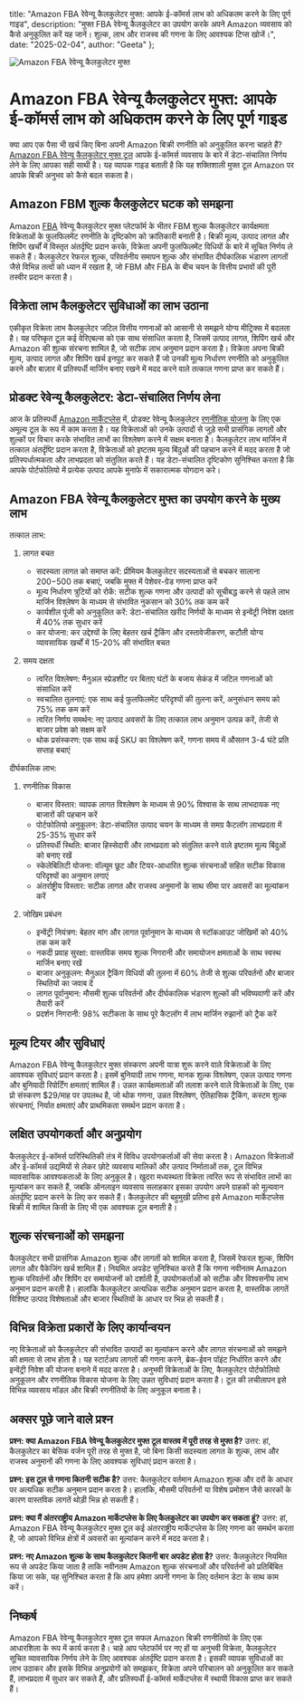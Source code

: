   title: "Amazon FBA रेवेन्यू कैलकुलेटर मुफ्त: आपके ई-कॉमर्स लाभ को अधिकतम करने के लिए पूर्ण गाइड",
  description: "मुफ्त FBA रेवेन्यू कैलकुलेटर का उपयोग करके अपने Amazon व्यवसाय को कैसे अनुकूलित करें यह जानें। शुल्क, लाभ और राजस्व की गणना के लिए आवश्यक टिप्स खोजें।",
  date: "2025-02-04",
  author: "Geeta"
};

![Amazon FBA रेवेन्यू कैलकुलेटर मुफ्त](/images/blog/amazon-fba--revenue-calculator-free.jpeg)

# Amazon FBA रेवेन्यू कैलकुलेटर मुफ्त: आपके ई-कॉमर्स लाभ को अधिकतम करने के लिए पूर्ण गाइड

क्या आप एक पैसा भी खर्च किए बिना अपनी Amazon बिक्री रणनीति को अनुकूलित करना चाहते हैं? [Amazon FBA रेवेन्यू कैलकुलेटर मुफ्त टूल](https://www.revns.com/tools/amazon-fbm-calculator) आपके ई-कॉमर्स व्यवसाय के बारे में डेटा-संचालित निर्णय लेने के लिए आपका सही साथी है। यह व्यापक गाइड बताती है कि यह शक्तिशाली मुफ्त टूल Amazon पर आपके बिक्री अनुभव को कैसे बदल सकता है।

## Amazon FBM शुल्क कैलकुलेटर घटक को समझना

Amazon [FBA](https://www.revns.com/blog/post/fba-vs-fbm-find-your-winning-strategy) रेवेन्यू कैलकुलेटर मुफ्त प्लेटफॉर्म के भीतर FBM शुल्क कैलकुलेटर कार्यक्षमता विक्रेताओं के फुलफिलमेंट रणनीति के दृष्टिकोण को क्रांतिकारी बनाती है। बिक्री मूल्य, उत्पाद लागत और शिपिंग खर्चों में विस्तृत अंतर्दृष्टि प्रदान करके, विक्रेता अपनी फुलफिलमेंट विधियों के बारे में सूचित निर्णय ले सकते हैं। कैलकुलेटर रेफरल शुल्क, परिवर्तनीय समापन शुल्क और संभावित दीर्घकालिक भंडारण लागतों जैसे विभिन्न तत्वों को ध्यान में रखता है, जो FBM और FBA के बीच चयन के वित्तीय प्रभावों की पूरी तस्वीर प्रदान करता है।

## विक्रेता लाभ कैलकुलेटर सुविधाओं का लाभ उठाना

एकीकृत विक्रेता लाभ कैलकुलेटर जटिल वित्तीय गणनाओं को आसानी से समझने योग्य मीट्रिक्स में बदलता है। यह परिष्कृत टूल कई वेरिएबल्स को एक साथ संसाधित करता है, जिसमें उत्पाद लागत, शिपिंग खर्च और Amazon की शुल्क संरचना शामिल है, जो सटीक लाभ अनुमान प्रदान करता है। विक्रेता अपना बिक्री मूल्य, उत्पाद लागत और शिपिंग खर्च इनपुट कर सकते हैं जो उनकी मूल्य निर्धारण रणनीति को अनुकूलित करने और बाज़ार में प्रतिस्पर्धी मार्जिन बनाए रखने में मदद करने वाले तत्काल गणना प्राप्त कर सकते हैं।

## प्रोडक्ट रेवेन्यू कैलकुलेटर: डेटा-संचालित निर्णय लेना

आज के प्रतिस्पर्धी [Amazon मार्केटप्लेस](https://www.revns.com/blog/post/amazon-seller-fee-structure-and-profitability) में, प्रोडक्ट रेवेन्यू कैलकुलेटर [रणनीतिक योजना](https://www.revns.com/blog/post/amazon-procurement-strategies) के लिए एक अमूल्य टूल के रूप में काम करता है। यह विक्रेताओं को उनके उत्पादों से जुड़े सभी प्रासंगिक लागतों और शुल्कों पर विचार करके संभावित लाभों का विश्लेषण करने में सक्षम बनाता है। कैलकुलेटर लाभ मार्जिन में तत्काल अंतर्दृष्टि प्रदान करता है, विक्रेताओं को इष्टतम मूल्य बिंदुओं की पहचान करने में मदद करता है जो प्रतिस्पर्धात्मकता और लाभप्रदता को संतुलित करते हैं। यह डेटा-संचालित दृष्टिकोण सुनिश्चित करता है कि आपके पोर्टफोलियो में प्रत्येक उत्पाद आपके मुनाफे में सकारात्मक योगदान करे।

## Amazon FBA रेवेन्यू कैलकुलेटर मुफ्त का उपयोग करने के मुख्य लाभ

तत्काल लाभ:
1. लागत बचत
   - सदस्यता लागत को समाप्त करें: प्रीमियम कैलकुलेटर सदस्यताओं से बचकर सालाना $200-$500 तक बचाएं, जबकि मुफ्त में पेशेवर-ग्रेड गणना प्राप्त करें
   - मूल्य निर्धारण त्रुटियों को रोकें: सटीक शुल्क गणना और उत्पादों को सूचीबद्ध करने से पहले लाभ मार्जिन विश्लेषण के माध्यम से संभावित नुकसान को 30% तक कम करें
   - कार्यशील पूंजी को अनुकूलित करें: डेटा-संचालित खरीद निर्णयों के माध्यम से इन्वेंट्री निवेश दक्षता में 40% तक सुधार करें
   - कर योजना: कर उद्देश्यों के लिए बेहतर खर्च ट्रैकिंग और दस्तावेजीकरण, कटौती योग्य व्यावसायिक खर्चों में 15-20% की संभावित बचत

2. समय दक्षता
   - त्वरित विश्लेषण: मैनुअल स्प्रेडशीट पर बिताए घंटों के बजाय सेकंड में जटिल गणनाओं को संसाधित करें
   - स्वचालित तुलनाएं: एक साथ कई फुलफिलमेंट परिदृश्यों की तुलना करें, अनुसंधान समय को 75% तक कम करें
   - त्वरित निर्णय समर्थन: नए उत्पाद अवसरों के लिए तत्काल लाभ अनुमान उत्पन्न करें, तेजी से बाजार प्रवेश को सक्षम करें
   - थोक प्रसंस्करण: एक साथ कई SKU का विश्लेषण करें, गणना समय में औसतन 3-4 घंटे प्रति सप्ताह बचाएं

दीर्घकालिक लाभ:
1. रणनीतिक विकास
   - बाजार विस्तार: व्यापक लागत विश्लेषण के माध्यम से 90% विश्वास के साथ लाभदायक नए बाजारों की पहचान करें
   - पोर्टफोलियो अनुकूलन: डेटा-संचालित उत्पाद चयन के माध्यम से समग्र कैटलॉग लाभप्रदता में 25-35% सुधार करें
   - प्रतिस्पर्धी स्थिति: बाजार हिस्सेदारी और लाभप्रदता को संतुलित करने वाले इष्टतम मूल्य बिंदुओं को बनाए रखें
   - स्केलेबिलिटी योजना: वॉल्यूम छूट और टियर-आधारित शुल्क संरचनाओं सहित सटीक विकास परिदृश्यों का अनुमान लगाएं
   - अंतर्राष्ट्रीय विस्तार: सटीक लागत और राजस्व अनुमानों के साथ सीमा पार अवसरों का मूल्यांकन करें

2. जोखिम प्रबंधन
   - इन्वेंट्री नियंत्रण: बेहतर मांग और लागत पूर्वानुमान के माध्यम से स्टॉकआउट जोखिमों को 40% तक कम करें
   - नकदी प्रवाह सुरक्षा: वास्तविक समय शुल्क निगरानी और समायोजन क्षमताओं के साथ स्वस्थ मार्जिन बनाए रखें
   - बाजार अनुकूलन: मैनुअल ट्रैकिंग विधियों की तुलना में 60% तेजी से शुल्क परिवर्तनों और बाजार स्थितियों का जवाब दें
   - लागत पूर्वानुमान: मौसमी शुल्क परिवर्तनों और दीर्घकालिक भंडारण शुल्कों की भविष्यवाणी करें और तैयारी करें
   - प्रदर्शन निगरानी: 98% सटीकता के साथ पूरे कैटलॉग में लाभ मार्जिन रुझानों को ट्रैक करें

## मूल्य टियर और सुविधाएं

Amazon FBA रेवेन्यू कैलकुलेटर मुफ्त संस्करण अपनी यात्रा शुरू करने वाले विक्रेताओं के लिए आवश्यक सुविधाएं प्रदान करता है। इसमें बुनियादी लाभ गणना, मानक शुल्क विश्लेषण, एकल उत्पाद गणना और बुनियादी रिपोर्टिंग क्षमताएं शामिल हैं। उन्नत कार्यक्षमताओं की तलाश करने वाले विक्रेताओं के लिए, एक प्रो संस्करण $29/माह पर उपलब्ध है, जो थोक गणना, उन्नत विश्लेषण, ऐतिहासिक ट्रैकिंग, कस्टम शुल्क संरचनाएं, निर्यात क्षमताएं और प्राथमिकता समर्थन प्रदान करता है।

## लक्षित उपयोगकर्ता और अनुप्रयोग

कैलकुलेटर ई-कॉमर्स पारिस्थितिकी तंत्र में विविध उपयोगकर्ताओं की सेवा करता है। Amazon विक्रेताओं और ई-कॉमर्स उद्यमियों से लेकर छोटे व्यवसाय मालिकों और उत्पाद निर्माताओं तक, टूल विभिन्न व्यावसायिक आवश्यकताओं के लिए अनुकूल है। खुदरा मध्यस्थता विक्रेता त्वरित रूप से संभावित लाभों का मूल्यांकन कर सकते हैं, जबकि ऑनलाइन व्यवसाय सलाहकार इसका उपयोग अपने ग्राहकों को मूल्यवान अंतर्दृष्टि प्रदान करने के लिए कर सकते हैं। कैलकुलेटर की बहुमुखी प्रतिभा इसे Amazon मार्केटप्लेस बिक्री में शामिल किसी के लिए भी एक आवश्यक टूल बनाती है।

## शुल्क संरचनाओं को समझना

कैलकुलेटर सभी प्रासंगिक Amazon शुल्क और लागतों को शामिल करता है, जिसमें रेफरल शुल्क, शिपिंग लागत और पैकेजिंग खर्च शामिल हैं। नियमित अपडेट सुनिश्चित करते हैं कि गणना नवीनतम Amazon शुल्क परिवर्तनों और शिपिंग दर समायोजनों को दर्शाती है, उपयोगकर्ताओं को सटीक और विश्वसनीय लाभ अनुमान प्रदान करती है। हालांकि कैलकुलेटर अत्यधिक सटीक अनुमान प्रदान करता है, वास्तविक लागतें विशिष्ट उत्पाद विशेषताओं और बाजार स्थितियों के आधार पर भिन्न हो सकती हैं।

## विभिन्न विक्रेता प्रकारों के लिए कार्यान्वयन

नए विक्रेताओं को कैलकुलेटर की संभावित उत्पादों का मूल्यांकन करने और लागत संरचनाओं को समझने की क्षमता से लाभ होता है। यह स्टार्टअप लागतों की गणना करने, ब्रेक-ईवन पॉइंट निर्धारित करने और इन्वेंट्री निवेश की योजना बनाने में मदद करता है। अनुभवी विक्रेताओं के लिए, कैलकुलेटर पोर्टफोलियो अनुकूलन और रणनीतिक विकास योजना के लिए उन्नत सुविधाएं प्रदान करता है। टूल की लचीलापन इसे विभिन्न व्यवसाय मॉडल और बिक्री रणनीतियों के लिए अनुकूल बनाता है।

## अक्सर पूछे जाने वाले प्रश्न

**प्रश्न: क्या Amazon FBA रेवेन्यू कैलकुलेटर मुफ्त टूल वास्तव में पूरी तरह से मुफ्त है?**
उत्तर: हां, कैलकुलेटर का बेसिक वर्जन पूरी तरह से मुफ्त है, जो बिना किसी सदस्यता लागत के शुल्क, लाभ और राजस्व अनुमानों की गणना के लिए आवश्यक सुविधाएं प्रदान करता है।

**प्रश्न: इस टूल से गणना कितनी सटीक है?**
उत्तर: कैलकुलेटर वर्तमान Amazon शुल्क और दरों के आधार पर अत्यधिक सटीक अनुमान प्रदान करता है। हालांकि, मौसमी परिवर्तनों या विशेष प्रमोशन जैसे कारकों के कारण वास्तविक लागतें थोड़ी भिन्न हो सकती हैं।

**प्रश्न: क्या मैं अंतरराष्ट्रीय Amazon मार्केटप्लेस के लिए कैलकुलेटर का उपयोग कर सकता हूं?**
उत्तर: हां, Amazon FBA रेवेन्यू कैलकुलेटर मुफ्त टूल कई अंतरराष्ट्रीय मार्केटप्लेस के लिए गणना का समर्थन करता है, जो आपको विभिन्न क्षेत्रों में अवसरों का मूल्यांकन करने में मदद करता है।

**प्रश्न: नए Amazon शुल्क के साथ कैलकुलेटर कितनी बार अपडेट होता है?**
उत्तर: कैलकुलेटर नियमित रूप से अपडेट किया जाता है ताकि नवीनतम Amazon शुल्क संरचनाओं और परिवर्तनों को प्रतिबिंबित किया जा सके, यह सुनिश्चित करता है कि आप हमेशा अपनी गणना के लिए वर्तमान डेटा के साथ काम करें।

## निष्कर्ष

Amazon FBA रेवेन्यू कैलकुलेटर मुफ्त टूल सफल Amazon बिक्री रणनीतियों के लिए एक आधारशिला के रूप में कार्य करता है। चाहे आप प्लेटफॉर्म पर नए हों या अनुभवी विक्रेता, कैलकुलेटर सूचित व्यावसायिक निर्णय लेने के लिए आवश्यक अंतर्दृष्टि प्रदान करता है। इसकी व्यापक सुविधाओं का लाभ उठाकर और इसके विभिन्न अनुप्रयोगों को समझकर, विक्रेता अपने परिचालन को अनुकूलित कर सकते हैं, लाभप्रदता में सुधार कर सकते हैं, और प्रतिस्पर्धी ई-कॉमर्स मार्केटप्लेस में स्थायी विकास प्राप्त कर सकते हैं।